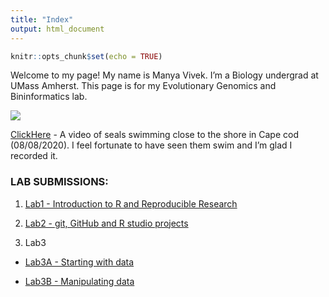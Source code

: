 ```yaml
---
title: "Index"
output: html_document
---
```


```r
knitr::opts_chunk$set(echo = TRUE)
```

Welcome to my page! My name is Manya Vivek. I'm a Biology undergrad at UMass Amherst. This page is for my Evolutionary Genomics and Bininformatics lab. 

![ ](IMG_1577.JPG) 



[ClickHere](Seals.mp4)
- A video of seals swimming close to the shore in Cape cod (08/08/2020). I feel fortunate to have seen them swim and I'm glad I recorded it. 


### LAB SUBMISSIONS: 

1.
[Lab1 - Introduction to R and Reproducible Research](Lab1_ManyaVivek.html)

2.
[Lab2 - git, GitHub and R studio projects](Lab2_ManyaVivek.html)

3. Lab3
- [Lab3A - Starting with data](Lab3A_ManyaVivek.html)

- [Lab3B - Manipulating data](Lab3B_ManyaVivek.html)











